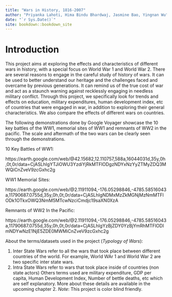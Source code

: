 ```yaml
--- 
title: "Wars in History, 1816-2007"
author: "Priyanka Lahoti, Hima Bindu Bhardwaj, Jasmine Bao, Yingnan Wu"
date: "`r Sys.Date()`"
site: bookdown::bookdown_site
---
```


# Introduction

This project aims at exploring the effects and characteristics of different wars in history, with a special focus on World War 1 and World War 2. There are several reasons to engage in the careful study of history of wars. It can be used to better understand our heritage and the challenges faced and overcame by previous generations. It can remind us of the true cost of war and act as a staunch warning against recklessly engaging in needless military conflict. Through this project, we specifically look for trends and effects on education, military expenditures, human development index, etc of countries that were engaged in war, in addition to exploring their general characteristics. We also compare the effects of different wars on countries. 


The following demonstrations done by Google Voyager showcase the 10 key battles of the WW1, memorial sites of WW1 and remnants of WW2 in the pacific. The scale and aftermath of the two wars can be clearly seen through the demonstrations. 

10 Key Battles of WW1:

https://earth.google.com/web/@42.15682,12.110757,588a,16044031d,35y,0h,0t,0r/data=CjASLhIgYTJiOWU3YzdiYjRkMTFlODgzNDYxNzYyZTMyZDQ3MWQiCnZveV9zcGxhc2g

WW1 Memorial Sites:

https://earth.google.com/web/@2.11911094,-176.05298846,-4785.58516043a,11790687.0755d,35y,0h,0t,0r/data=CjASLhIgNDMxMzZkMGNjMzNmMTFlODk1OTkxOWQ3NmM5MTcwNzciCmdjc19saXN0XzA


Remnants of WW2 In the Pacific:

https://earth.google.com/web/@2.11911094,-176.05298846,-4785.58516043a,11790687.0755d,35y,0h,0t,0r/data=CjASLhIgYzBjZDY0YzBjYmRhMTFlODlmNDYwNzE1NjE5ZDE0MWMiCnZveV9zcGxhc2g

About the terms/datasets used in the project (*Typology of Wars*):

1. Inter State Wars refer to all the wars that took place between different countries of the world. For example, World WAr 1 and World War 2 are two specific inter state wars.
2. Intra State Wars refer to wars that took place inside of countries (non state actors)
Others terms used are military expenditure, GDP per capita, Human Development Index, Number of bettle deaths, etc which are self explanatory.
 More about these details are available in the upcoming chapter 2.
 *Note*: This project is color blind friendly.
